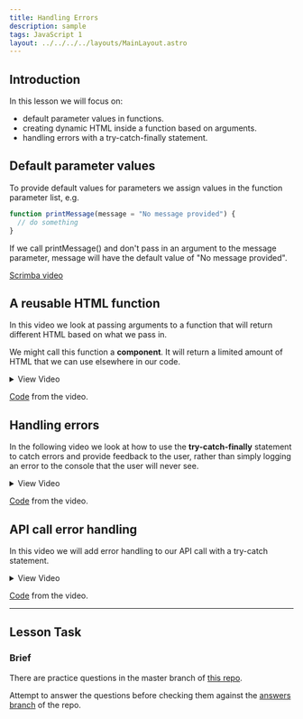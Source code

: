 ```yaml
---
title: Handling Errors
description: sample
tags: JavaScript 1
layout: ../../../../layouts/MainLayout.astro
---
```


## Introduction

In this lesson we will focus on:

- default parameter values in functions.
- creating dynamic HTML inside a function based on arguments.
- handling errors with a try-catch-finally statement.

## Default parameter values

To provide default values for parameters we assign values in the function parameter list, e.g.

```js
function printMessage(message = "No message provided") {
  // do something
}
```

If we call printMessage() and don't pass in an argument to the message parameter, message will have the default value of "No message provided".

[Scrimba video](https://scrimba.com/c/cB3qn6u7)

## A reusable HTML function

In this video we look at passing arguments to a function that will return different HTML based on what we pass in.

We might call this function a **component**. It will return a limited amount of HTML that we can use elsewhere in our code.

<details>
  <summary>View Video</summary>
  <iframe
    src="https://player.vimeo.com/video/450469640?h=6418d40dd5&amp;badge=0&amp;autopause=0&amp;player_id=0&amp;app_id=58479"
    width="2560"
    height="1080"
    frameborder="0"
    allow="autoplay; fullscreen; picture-in-picture"
    allowfullscreen
    title="A reusable HTML function"
  ></iframe>
</details>

[Code](https://github.com/NoroffFEU/reusable-html-function) from the video.

## Handling errors

In the following video we look at how to use the **try-catch-finally** statement to catch errors and provide feedback to the user, rather than simply logging an error to the console that the user will never see.

<details>
  <summary>View Video</summary>
  <iframe
    src="https://player.vimeo.com/video/450419821?h=90aad7a333&amp;badge=0&amp;autopause=0&amp;player_id=0&amp;app_id=58479"
    width="2560"
    height="1080"
    frameborder="0"
    allow="autoplay; fullscreen; picture-in-picture"
    allowfullscreen
    title="try-catch-finally"
  ></iframe>
</details>

[Code](https://github.com/NoroffFEU/try-catch-finally) from the video.

## API call error handling

In this video we will add error handling to our API call with a try-catch statement.

<details>
  <summary>View Video</summary>
  <iframe
    src="https://player.vimeo.com/video/450417105?h=28c585beaa&amp;badge=0&amp;autopause=0&amp;player_id=0&amp;app_id=58479"
    width="2560"
    height="1080"
    frameborder="0"
    allow="autoplay; fullscreen; picture-in-picture"
    allowfullscreen
    title="GET requests - handling errors"
  ></iframe>
</details>

[Code](https://github.com/NoroffFEU/get-requests-handling-errors) from the video.

---

## Lesson Task

### Brief

There are practice questions in the master branch of [this repo](https://github.com/NoroffFEU/lesson-task-js1-module3-lesson2).

Attempt to answer the questions before checking them against the [answers branch](https://github.com/NoroffFEU/lesson-task-js1-module3-lesson2/tree/answers) of the repo.
